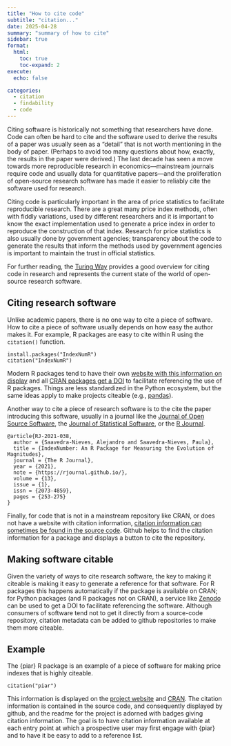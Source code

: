 ```yaml
---
title: "How to cite code"
subtitle: "citation..."
date: 2025-04-28
summary: "summary of how to cite"
sidebar: true
format:
  html:
    toc: true
    toc-expand: 2
execute: 
  echo: false

categories:
  - citation
  - findability
  - code
---
```


Citing software is historically not something that researchers have done. Code can
often be hard to cite and the software used to derive the results of a paper was
usually seen as a "detail" that is not worth mentioning in the body of paper. 
(Perhaps to avoid too many questions about how, exactly, the results in the
paper were derived.) The last decade has seen a move towards more reproducible
research in economics---mainstream journals require code and usually data for
quantitative papers---and the proliferation of open-source research software
has made it easier to reliably cite the software used for research.

Citing code is particularly important in the area of price statistics to
facilitate reproducible research. There are a great many price index methods,
often with fiddly variations, used by different researchers and it is important to know the exact
implementation used to generate a price index in order to reproduce the
construction of that index. Research for price statistics is also
usually done by government agencies; transparency about the code to generate the results that inform
the methods used by government agencies is important to maintain the trust in
official statistics.

For further reading, the [Turing Way](https://book.the-turing-way.org/communication/citable) provides
a good overview for citing code in research and represents the current state of
the world of open-source research software.

## Citing research software

Unlike academic papers, there is no one way to cite a piece of software. How to
cite a piece of software usually depends on how easy the author makes it. For
example, R packages are easy to cite within R using the `citation()` function.

```
install.packages("IndexNumR")
citation("IndexNumR")
```

Modern R packages tend to have their own [website with this information on
display](https://marberts.github.io/piar/authors.html#citation)
and all [CRAN packages get a DOI](https://cran.r-project.org/web/packages/PriceIndices/index.html)
to facilitate referencing the use of R packages. Things are less standardized in
the Python ecosystem, but the same ideas apply to make projects citeable
(e.g., [pandas](https://doi.org/10.5281/zenodo.3509134)).

Another way to cite a piece of research software is to the cite the paper
introducing this software, usually in a journal like the [Journal of Open Source
Software](https://joss.theoj.org/), the [Journal of Statistical Software](https://www.jstatsoft.org/index),
or the [R Journal](https://journal.r-project.org/).

```
@article{RJ-2021-038,
  author = {Saavedra-Nieves, Alejandro and Saavedra-Nieves, Paula},
  title = {IndexNumber: An R Package for Measuring the Evolution of Magnitudes},
  journal = {The R Journal},
  year = {2021},
  note = {https://rjournal.github.io/},
  volume = {13},
  issue = {1},
  issn = {2073-4859},
  pages = {253-275}
}
```

Finally, for code that is not in a mainstream repository like CRAN, or does not
have a website with citation information, [citation information can sometimes be
found in the source code](https://raw.githubusercontent.com/marberts/piar/refs/heads/main/CITATION.cff).
Github helps to find the citation information for a 
package and displays a button to cite the repository.

## Making software citable

Given the variety of ways to cite research software, the key to making it
citeable is making it easy to generate a reference for that software. For R
packages this happens automatically if the package is available on CRAN; for
Python packages (and R packages not on CRAN), a service like [Zenodo](https://zenodo.org/) can be used
to get a DOI to facilitate referencing the software. Although consumers of
software tend not to get it directly from a source-code
repository, citation metadata can be added to github repositories to make them
more citeable.

## Example

The {piar} R package is an example of a piece of software for making price indexes
that is highly citeable.

```
citation("piar")
```

This information is displayed on the [project website](https://marberts.github.io/piar/authors.html#citation)
and [CRAN](https://cran.r-project.org/web/packages/piar/citation.html).
The citation information is contained in the source code, and consequently displayed
by github, and the readme for the project is adorned with badges giving citation
information. The goal is to have citation information available at each entry
point at which a prospective user may first engage with {piar} and to have it
be easy to add to a reference list.

